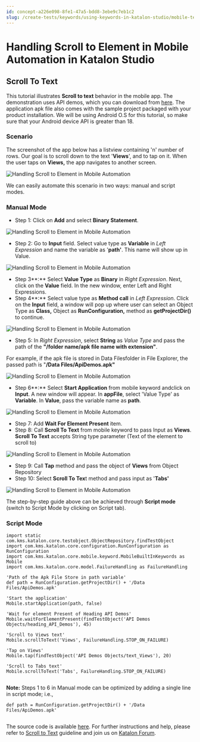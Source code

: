 ```yaml
---
id: concept-a226e098-8fe1-47a5-bdd8-3ebe9c7eb1c2
slug: /create-tests/keywords/using-keywords-in-katalon-studio/mobile-testing/handling-scroll-to-element-in-mobile-automation-in-katalon-studio
---
```


# Handling Scroll to Element in Mobile Automation in Katalon Studio

## Scroll To Text

This tutorial illustrates **Scroll to text** behavior in the mobile app. The demonstration uses API demos, which you can download from [here](https://github.com/katalon-studio/katalon-mobile-automation/blob/master/Data%20Files/ApiDemos.apk). The application apk file also comes with the sample project packaged with your product installation. We will be using Android O.S for this tutorial, so make sure that your Android device API is greater than 18.

### Scenario

The screenshot of the app below has a listview containing 'n' number of rows. Our goal is to scroll down to the text '**Views**', and to tap on it. When the user taps on **Views,** the app navigates to another screen.

<img src="https://github.com/katalon-studio/docs-images/raw/master/katalon-studio/tutorials/scroll_element_mobile_automation/Handling-Scroll-to-Element-in-Mobile-Automation.png" alt="Handling Scroll to Element in Mobile Automation" />

We can easily automate this scenario in two ways: manual and script modes.

### Manual Mode

-   Step 1: Click on **Add** and select **Binary Statement**.

<img src="https://github.com/katalon-studio/docs-images/raw/master/katalon-studio/tutorials/scroll_element_mobile_automation/Handling-Scroll-to-Element-in-Mobile-Automation-1.png" alt="Handling Scroll to Element in Mobile Automation" />

-   Step 2: Go to **Input** field. Select value type as **Variable** in *Left Expression* and name the variable as '**path'**. This name will show up in Value.

<img src="https://github.com/katalon-studio/docs-images/raw/master/katalon-studio/tutorials/scroll_element_mobile_automation/Handling-Scroll-to-Element-in-Mobile-Automation-2.png" alt="Handling Scroll to Element in Mobile Automation" />

-   Step 3**:** Select **Value Type** as **Binary** in *Right Expression*. Next, click on the **Value** field. In the new window, enter Left and Right Expressions.
-   Step 4**:** Select value type as **Method call** in *Left Expression*. Click on the **Input** field, a window will pop up where user can select an Object Type as **Class,** Object as **RunConfiguration,** method as **getProjectDir\(\)** to continue.

<img src="https://github.com/katalon-studio/docs-images/raw/master/katalon-studio/tutorials/scroll_element_mobile_automation/Handling-Scroll-to-Element-in-Mobile-Automation-3.png" alt="Handling Scroll to Element in Mobile Automation" />

-   Step 5: In *Right Expression*, select **String** as *Value Type* and pass the path of the **"/folder name/apk file name with extension"**.

For example, if the apk file is stored in Data Filesfolder in File Explorer, the passed path is "**/Data Files/ApiDemos.apk"**

<img src="https://github.com/katalon-studio/docs-images/raw/master/katalon-studio/tutorials/scroll_element_mobile_automation/Handling-Scroll-to-Element-in-Mobile-Automation-5.png" alt="Handling Scroll to Element in Mobile Automation" />

-   Step 6**:** Select **Start Application** from mobile keyword andclick on **Input**. A new window will appear. In **appFile**, select 'Value Type' as **Variable**. In **Value**, pass the variable name as **path**.

<img src="https://github.com/katalon-studio/docs-images/raw/master/katalon-studio/tutorials/scroll_element_mobile_automation/Handling-Scroll-to-Element-in-Mobile-Automation-6.png" alt="Handling Scroll to Element in Mobile Automation" />

-   Step 7: Add **Wait For Element Present** item.
-   Step 8: Call **Scroll To Text** from mobile keyword to pass Input as **Views**. **Scroll To Text** accepts String type parameter \(Text of the element to scroll to\)

<img src="https://github.com/katalon-studio/docs-images/raw/master/katalon-studio/tutorials/scroll_element_mobile_automation/Handling-Scroll-to-Element-in-Mobile-Automation-8.png" alt="Handling Scroll to Element in Mobile Automation" />

-   Step 9: Call **Tap** method and pass the object of **Views** from Object Repository
-   Step 10: Select **Scroll To Tex**t method and pass input as '**Tabs'**

<img src="https://github.com/katalon-studio/docs-images/raw/master/katalon-studio/tutorials/scroll_element_mobile_automation/Handling-Scroll-to-Element-in-Mobile-Automation-10.png" alt="Handling Scroll to Element in Mobile Automation" />

The step-by-step guide above can be achieved through **Script mode** \(switch to Script Mode by clicking on Script tab\).

### Script Mode

```
import static com.kms.katalon.core.testobject.ObjectRepository.findTestObject
import com.kms.katalon.core.configuration.RunConfiguration as RunConfiguration
import com.kms.katalon.core.mobile.keyword.MobileBuiltInKeywords as Mobile
import com.kms.katalon.core.model.FailureHandling as FailureHandling

'Path of the Apk File Store in path variable'
def path = RunConfiguration.getProjectDir() + '/Data Files/ApiDemos.apk'

'Start the application'
Mobile.startApplication(path, false)

'Wait for element Present of Heading API Demos'
Mobile.waitForElementPresent(findTestObject('API Demos Objects/heading_API_Demos'), 45)

'Scroll to Views text'
Mobile.scrollToText('Views', FailureHandling.STOP_ON_FAILURE)

'Tap on Views'
Mobile.tap(findTestObject('API Demos Objects/text_Views'), 20)

'Scroll to Tabs text'
Mobile.scrollToText('Tabs', FailureHandling.STOP_ON_FAILURE)


```

**Note:** Steps 1 to 6 in Manual mode can be optimized by adding a single line in script mode; i.e.,

```
def path = RunConfiguration.getProjectDir() + '/Data Files/ApiDemos.apk'


```

The source code is available [here](https://github.com/katalon-studio/katalon-mobile-automation). For further instructions and help, please refer to [Scroll to Text](/create-tests/keywords/keyword-description-in-katalon-studio/mobile-keywords/mobile-scroll-to-text) guideline and join us on [Katalon Forum](http://forum.katalon.com/).